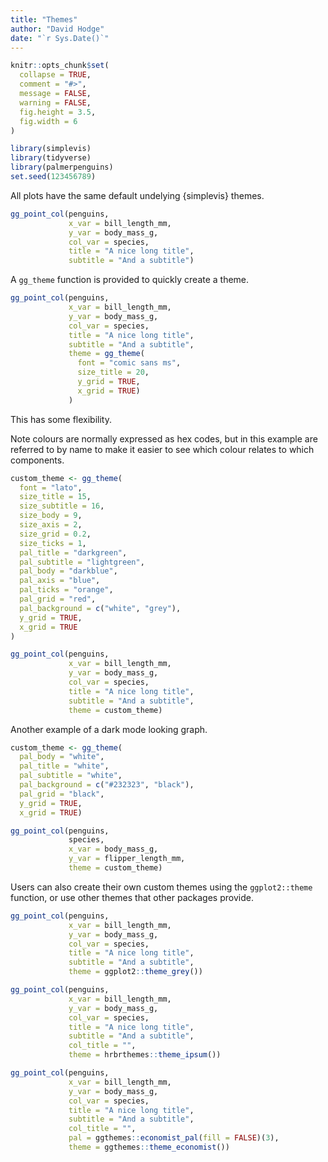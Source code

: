 ```yaml
---
title: "Themes"
author: "David Hodge"
date: "`r Sys.Date()`"
---
```


```r
knitr::opts_chunk$set(
  collapse = TRUE,
  comment = "#>",
  message = FALSE,
  warning = FALSE,
  fig.height = 3.5, 
  fig.width = 6
)
```

```r
library(simplevis)
library(tidyverse)
library(palmerpenguins)
set.seed(123456789)
```

All plots have the same default undelying {simplevis} themes.

```r
gg_point_col(penguins, 
             x_var = bill_length_mm, 
             y_var = body_mass_g, 
             col_var = species, 
             title = "A nice long title", 
             subtitle = "And a subtitle")
```

A `gg_theme` function is provided to quickly create a theme.

```r
gg_point_col(penguins, 
             x_var = bill_length_mm, 
             y_var = body_mass_g, 
             col_var = species, 
             title = "A nice long title", 
             subtitle = "And a subtitle", 
             theme = gg_theme(
               font = "comic sans ms",
               size_title = 20, 
               y_grid = TRUE,
               x_grid = TRUE)
             ) 
```

This has some flexibility.

Note colours are normally expressed as hex codes, but in this example are referred to by name to make it easier to see which colour relates to which components.

```r
custom_theme <- gg_theme(
  font = "lato",
  size_title = 15,
  size_subtitle = 16,
  size_body = 9,
  size_axis = 2,
  size_grid = 0.2,
  size_ticks = 1,
  pal_title = "darkgreen",
  pal_subtitle = "lightgreen",
  pal_body = "darkblue",
  pal_axis = "blue",
  pal_ticks = "orange",
  pal_grid = "red",
  pal_background = c("white", "grey"), 
  y_grid = TRUE,
  x_grid = TRUE
)

gg_point_col(penguins, 
             x_var = bill_length_mm, 
             y_var = body_mass_g, 
             col_var = species, 
             title = "A nice long title", 
             subtitle = "And a subtitle", 
             theme = custom_theme) 
```

Another example of a dark mode looking graph.

```r
custom_theme <- gg_theme(
  pal_body = "white",
  pal_title = "white",
  pal_subtitle = "white",
  pal_background = c("#232323", "black"),
  pal_grid = "black", 
  y_grid = TRUE,
  x_grid = TRUE)

gg_point_col(penguins,
             species,
             x_var = body_mass_g,
             y_var = flipper_length_mm, 
             theme = custom_theme)
```

Users can also create their own custom themes using the `ggplot2::theme` function, or use other themes that other packages provide.

```r
gg_point_col(penguins, 
             x_var = bill_length_mm, 
             y_var = body_mass_g, 
             col_var = species, 
             title = "A nice long title", 
             subtitle = "And a subtitle",
             theme = ggplot2::theme_grey())
```

```r
gg_point_col(penguins, 
             x_var = bill_length_mm, 
             y_var = body_mass_g, 
             col_var = species, 
             title = "A nice long title", 
             subtitle = "And a subtitle",
             col_title = "",
             theme = hrbrthemes::theme_ipsum())
```

```r
gg_point_col(penguins, 
             x_var = bill_length_mm, 
             y_var = body_mass_g, 
             col_var = species, 
             title = "A nice long title", 
             subtitle = "And a subtitle",
             col_title = "",
             pal = ggthemes::economist_pal(fill = FALSE)(3),
             theme = ggthemes::theme_economist())
```

